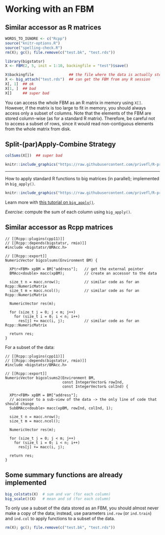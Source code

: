 # Working with an FBM

## Similar accessor as R matrices

```r
WORDS_TO_IGNORE <- c("Rcpp")
source("knitr-options.R")
source("spelling-check.R")
rm(X); gc(); file.remove(c("test.bk", "test.rds"))
```

```r
library(bigstatsr)
X <- FBM(2, 5, init = 1:10, backingfile = "test")$save()
```

```r
X$backingfile                ## the file where the data is actually stored
X <- big_attach("test.rds")  ## can get the FBM from any R session
X[, 1]  ## ok
X[1, ]  ## bad
X[]     ## super bad
```

You can access the whole FBM as an R matrix in memory using `X[]`.
However, if the matrix is too large to fit in memory, you should always access only a subset of columns.
Note that the elements of the FBM are stored column-wise (as for a standard R matrix). Therefore, be careful not to access a subset of rows, since it would read non-contiguous elements from the whole matrix from disk.


## Split-(par)Apply-Combine Strategy

```r
colSums(X[])  ## super bad
```

```r
knitr::include_graphics("https://raw.githubusercontent.com/privefl/R-presentation/master/caution.jpg")
```

***

How to apply standard R functions to big matrices (in parallel); implemented in `big_apply()`.

```r
knitr::include_graphics("https://raw.githubusercontent.com/privefl/R-presentation/master/split-apply-combine.svg")
```

Learn more with [this tutorial on `big_apply()`](https://privefl.github.io/bigstatsr/articles/big-apply.html).

*Exercise*: compute the sum of each column using `big_apply()`.


## Similar accessor as Rcpp matrices

```Rcpp
// [[Rcpp::plugins(cpp11)]]
// [[Rcpp::depends(bigstatsr, rmio)]]
#include <bigstatsr/BMAcc.h>

// [[Rcpp::export]]
NumericVector bigcolsums(Environment BM) {
  
  XPtr<FBM> xpBM = BM["address"];   // get the external pointer
  BMAcc<double> macc(xpBM);         // create an accessor to the data
  
  size_t n = macc.nrow();           // similar code as for an Rcpp::NumericMatrix
  size_t m = macc.ncol();           // similar code as for an Rcpp::NumericMatrix
  
  NumericVector res(m);
  
  for (size_t j = 0; j < m; j++) 
    for (size_t i = 0; i < n; i++)
      res[j] += macc(i, j);         // similar code as for an Rcpp::NumericMatrix
  
  return res;
}
```

For a subset of the data:

```Rcpp
// [[Rcpp::plugins(cpp11)]]
// [[Rcpp::depends(bigstatsr, rmio)]]
#include <bigstatsr/BMAcc.h>

// [[Rcpp::export]]
NumericVector bigcolsums2(Environment BM,
                          const IntegerVector& rowInd,
                          const IntegerVector& colInd) {
  
  XPtr<FBM> xpBM = BM["address"];   
  // accessor to a sub-view of the data -> the only line of code that should change
  SubBMAcc<double> macc(xpBM, rowInd, colInd, 1);  
  
  size_t n = macc.nrow();
  size_t m = macc.ncol();
  
  NumericVector res(m);
  
  for (size_t j = 0; j < m; j++) 
    for (size_t i = 0; i < n; i++)
      res[j] += macc(i, j); 
  
  return res;
}
```

## Some summary functions are already implemented

```r
big_colstats(X)  # sum and var (for each column)
big_scale()(X)   # mean and sd (for each column)
```

:::: {.infobox .caution}
To only use a subset of the data stored as an FBM, you should almost never make a copy of the data; instead, use parameters `ind.row` (or `ind.train`) and `ind.col` to apply functions to a subset of the data.
::::

```r
rm(X); gc(); file.remove(c("test.bk", "test.rds"))
```
